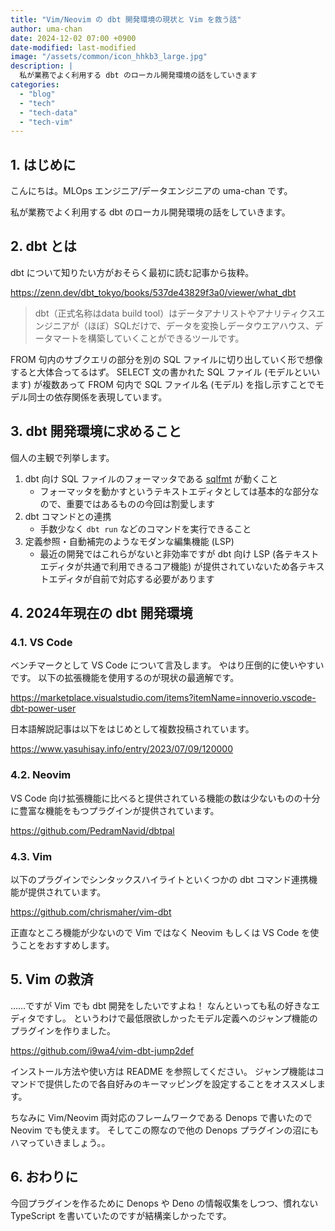 ```yaml
---
title: "Vim/Neovim の dbt 開発環境の現状と Vim を救う話"
author: uma-chan
date: 2024-12-02 07:00 +0900
date-modified: last-modified
image: "/assets/common/icon_hhkb3_large.jpg"
description: |
  私が業務でよく利用する dbt のローカル開発環境の話をしていきます
categories:
  - "blog"
  - "tech"
  - "tech-data"
  - "tech-vim"
---
```


## 1. はじめに

こんにちは。MLOps エンジニア/データエンジニアの uma-chan です。

私が業務でよく利用する dbt のローカル開発環境の話をしていきます。

## 2. dbt とは

dbt について知りたい方がおそらく最初に読む記事から抜粋。

<https://zenn.dev/dbt_tokyo/books/537de43829f3a0/viewer/what_dbt>

> dbt（正式名称はdata build tool）はデータアナリストやアナリティクスエンジニアが（ほぼ）SQLだけで、データを変換しデータウエアハウス、データマートを構築していくことができるツールです。

FROM 句内のサブクエリの部分を別の SQL ファイルに切り出していく形で想像すると大体合ってるはず。
SELECT 文の書かれた SQL ファイル (モデルといいます) が複数あって FROM 句内で SQL ファイル名 (モデル) を指し示すことでモデル同士の依存関係を表現しています。

## 3. dbt 開発環境に求めること

個人の主観で列挙します。

1. dbt 向け SQL ファイルのフォーマッタである [sqlfmt](https://github.com/tconbeer/sqlfmt) が動くこと
    - フォーマッタを動かすというテキストエディタとしては基本的な部分なので、重要ではあるものの今回は割愛します
2. dbt コマンドとの連携
    - 手数少なく `dbt run` などのコマンドを実行できること
3. 定義参照・自動補完のようなモダンな編集機能 (LSP)
    - 最近の開発ではこれらがないと非効率ですが dbt 向け LSP (各テキストエディタが共通で利用できるコア機能) が提供されていないため各テキストエディタが自前で対応する必要があります

## 4. 2024年現在の dbt 開発環境

### 4.1. VS Code

ベンチマークとして VS Code について言及します。
やはり圧倒的に使いやすいです。
以下の拡張機能を使用するのが現状の最適解です。

<https://marketplace.visualstudio.com/items?itemName=innoverio.vscode-dbt-power-user>

日本語解説記事は以下をはじめとして複数投稿されています。

<https://www.yasuhisay.info/entry/2023/07/09/120000>

### 4.2. Neovim

VS Code 向け拡張機能に比べると提供されている機能の数は少ないものの十分に豊富な機能をもつプラグインが提供されています。

<https://github.com/PedramNavid/dbtpal>

### 4.3. Vim

以下のプラグインでシンタックスハイライトといくつかの dbt コマンド連携機能が提供されています。

<https://github.com/chrismaher/vim-dbt>

正直なところ機能が少ないので Vim ではなく Neovim もしくは VS Code を使うことをおすすめします。

## 5. Vim の救済

……ですが Vim でも dbt 開発をしたいですよね！
なんといっても私の好きなエディタですし。
というわけで最低限欲しかったモデル定義へのジャンプ機能のプラグインを作りました。

<https://github.com/i9wa4/vim-dbt-jump2def>

インストール方法や使い方は README を参照してください。
ジャンプ機能はコマンドで提供したので各自好みのキーマッピングを設定することをオススメします。

ちなみに Vim/Neovim 両対応のフレームワークである Denops で書いたので Neovim でも使えます。
そしてこの際なので他の Denops プラグインの沼にもハマっていきましょう。。

## 6. おわりに

今回プラグインを作るために Denops や Deno の情報収集をしつつ、慣れない TypeScript を書いていたのですが結構楽しかったです。

